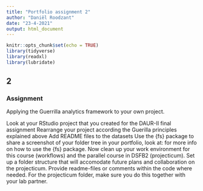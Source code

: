 ```yaml
---
title: "Portfolio assignment 2"
author: "Daniël Roodzant"
date: "23-4-2021"
output: html_document
---
```


```r
knitr::opts_chunk$set(echo = TRUE)
library(tidyverse)
library(readxl) 
library(lubridate)
```

## 2 {.tabset}
### Assignment
Applying the Guerrilla analytics framework to your own project.

Look at your RStudio project that you created for the DAUR-II final assignment
Rearrange your project according the Guerilla principles explained above
Add README files to the datasets
Use the {fs} package to share a screenshot of your folder tree in your portfolio, look at: for more info on how to use the {fs} package.
Now clean up your work environment for this course (workflows) and the parallel course in DSFB2 (projecticum). Set up a folder structure that will accomodate future plans and collaboration on the projecticum. Provide readme-files or comments within the code where needed.
For the projecticum folder, make sure you do this together with your lab partner.